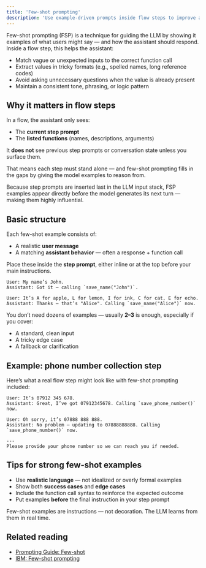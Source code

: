 ```yaml
---
title: 'Few-shot prompting'
description: 'Use example-driven prompts inside flow steps to improve accuracy and reduce ambiguity'
---
```


Few-shot prompting (FSP) is a technique for guiding the LLM by showing it examples of what users might say — and how the assistant should respond. Inside a flow step, this helps the assistant:

- Match vague or unexpected inputs to the correct function call
- Extract values in tricky formats (e.g., spelled names, long reference codes)
- Avoid asking unnecessary questions when the value is already present
- Maintain a consistent tone, phrasing, or logic pattern

## Why it matters in flow steps

In a flow, the assistant only sees:
- The **current step prompt**
- The **listed functions** (names, descriptions, arguments)

It **does not** see previous step prompts or conversation state unless you surface them.

That means each step must stand alone — and few-shot prompting fills in the gaps by giving the model examples to reason from.

<Tip>
Because step prompts are inserted last in the LLM input stack, FSP examples appear directly before the model generates its next turn — making them highly influential.
</Tip>

## Basic structure

Each few-shot example consists of:

- A realistic **user message**
- A matching **assistant behavior** — often a response + function call

Place these inside the **step prompt**, either inline or at the top before your main instructions.

```plaintext
User: My name’s John.
Assistant: Got it — calling `save_name("John")`.

User: It’s A for apple, L for lemon, I for ink, C for cat, E for echo.
Assistant: Thanks — that’s "Alice". Calling `save_name("Alice")` now.
```

You don’t need dozens of examples — usually **2–3** is enough, especially if you cover:
- A standard, clean input
- A tricky edge case
- A fallback or clarification

## Example: phone number collection step

Here’s what a real flow step might look like with few-shot prompting included:

```plaintext
User: It’s 07912 345 678.
Assistant: Great, I’ve got 07912345678. Calling `save_phone_number()` now.

User: Oh sorry, it’s 07888 888 888.
Assistant: No problem — updating to 07888888888. Calling `save_phone_number()` now.

---
Please provide your phone number so we can reach you if needed.
```

## Tips for strong few-shot examples

- Use **realistic language** — not idealized or overly formal examples
- Show both **success cases** and **edge cases**
- Include the function call syntax to reinforce the expected outcome
- Put examples **before** the final instruction in your step prompt

<Note>
Few-shot examples are instructions — not decoration. The LLM learns from them in real time.
</Note>

## Related reading

- [Prompting Guide: Few-shot](https://www.promptingguide.ai/techniques/fewshot)
- [IBM: Few-shot prompting](https://www.ibm.com/think/topics/few-shot-prompting)
